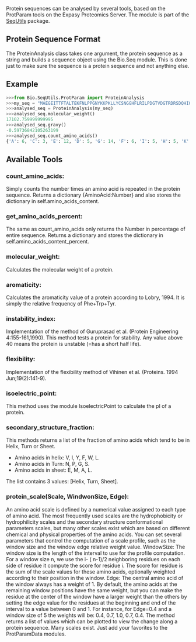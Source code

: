 Protein sequences can be analysed by several tools, based on the ProtParam tools on the Expasy Proteomics Server.  The module is part of the [[SeqUtils]] package.

==Protein Sequence Format==
The ProteinAnalysis class takes one argument, the protein sequence as a string and builds a sequence object using the Bio.Seq module. This is done just to make sure the sequence is a protein sequence and not anything else.

==Example==
<source lang=Python>
>>>from Bio.SeqUtils.ProtParam import ProteinAnalysis
>>>my_seq = "MAEGEITTFTALTEKFNLPPGNYKKPKLLYCSNGGHFLRILPDGTVDGTRDRSDQHIQLQLSAESVGEVYIKSTETGQYLAMDTSGLLYGSQTPSEECLFLERLEENHYNTYTSKKHAEKNWFVGLKKNGSCKRGPRTHYGQKAILFLPLPV"
>>>analysed_seq = ProteinAnalysis(my_seq)
>>>analysed_seq.molecular_weight()
17102.759999999995
>>>analysed_seq.gravy()
-0.59736842105263199
>>>analysed_seq.count_amino_acids()
{'A': 6, 'C': 3, 'E': 12, 'D': 5, 'G': 14, 'F': 6, 'I': 5, 'H': 5, 'K': 12, 'M': 2, 'L': 18, 'N': 7, 'Q': 6, 'P': 8, 'S': 10, 'R': 6, 'T': 13, 'W': 1, 'V': 5, 'Y': 8}
</source>


==Available Tools==
===count_amino_acids:===
Simply counts the number times an amino acid is repeated in the protein sequence. Returns a dictionary {AminoAcid:Number} and also stores the dictionary in self.amino_acids_content.
    
===get_amino_acids_percent:===
The same as count_amino_acids only returns the Number in percentage of entire sequence. Returns a dictionary and stores the dictionary in self.amino_acids_content_percent.
    
===molecular_weight:===
Calculates the molecular weight of a protein.
    
===aromaticity:===
Calculates the aromaticity value of a protein according to Lobry, 1994. It is simply the relative frequency of Phe+Trp+Tyr.
    
===instability_index:===
Implementation of the method of Guruprasad et al. (Protein Engineering 4:155-161,1990). This method tests a protein for stability. Any value above 40 means the protein is unstable (=has a short half life). 
    
===flexibility:===
Implementation of the flexibility method of Vihinen et al. (Proteins. 1994 Jun;19(2):141-9).  

===isoelectric_point:===
This method uses the module IsoelectricPoint to calculate the pI of a protein.    

===secondary_structure_fraction:===
This methods returns a list of the fraction of amino acids which tend to be in Helix, Turn or Sheet.  
* Amino acids in helix: V, I, Y, F, W, L.
* Amino acids in Turn: N, P, G, S.
* Amino acids in sheet: E, M, A, L.
The list contains 3 values: [Helix, Turn, Sheet].
    
 
===protein_scale(Scale, WindwonSize, Edge):===
An amino acid scale is defined by a numerical value assigned to each type of amino acid. The most frequently used scales are the hydrophobicity or hydrophilicity scales and the secondary structure conformational parameters scales, but many other scales exist which are based on different chemical and physical properties of the amino acids.  You can set several  parameters that control the computation  of a scale profile, such as the window size and the window edge relative weight value.  WindowSize: The window size is the length of the interval to use for the profile computation. For a window size n, we use the i- ( n-1)/2 neighboring residues on each side of residue it compute the score for residue i. The score for residue is  the sum of the scale values for these amino acids,  optionally weighted according to their position in the window.  Edge: The central amino acid of the window always has a weight of 1.  By default, the amino acids at the remaining window positions have the same weight, but  you can make the residue at the center of the window  have a larger weight than the others by setting the edge value for the  residues at the beginning and end of the interval to a value between 0 and 1. For instance, for Edge=0.4 and a window size of 5 the weights will be: 0.4, 0.7, 1.0, 0.7, 0.4.  The method returns a list of values which can be plotted to view the change along a protein sequence.  Many scales exist. Just add your favorites to the ProtParamData modules.